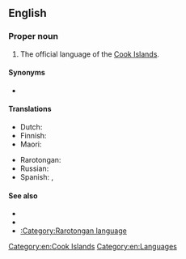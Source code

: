==English==

===Proper noun===
{{en-proper noun|head=[[Cook Islands]] [[Maori]]}}

# The official language of the [[Cook Islands]].

====Synonyms====
* {{l|en|Rarotongan}}

====Translations====
{{trans-top|official language of the Cook Islands}}
* Dutch: {{t+|nl|Rarotongaans|n}}
* Finnish: {{t+|fi|rarotonga}}
* Maori: {{t-needed|mi}}
{{trans-mid}}
* Rarotongan: {{t|rar|Māori Kūki 'Āirani}}
* Russian: {{t|ru|кукский}}
* Spanish: {{t|es|maorí de Islas Cook|m}}, {{t|es|rarotongano|m}}
{{trans-bottom}}

====See also====
* {{ethnologue|code=rar}}
* {{pedia|Cook Islands Maori}}
* [[:Category:Rarotongan language]]

[[Category:en:Cook Islands]]
[[Category:en:Languages]]